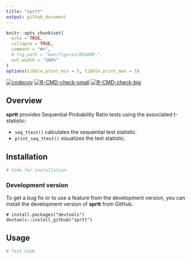 ```yaml
---
title: "sprtt"
output: github_document
---
```


```r
knitr::opts_chunk$set(
  echo = TRUE,
  collapse = TRUE,
  comment = "#>",
  # fig.path = "man/figures/README-",
  out.width = "100%"
)
options(tibble.print_min = 5, tibble.print_max = 5)
```

<!-- badges: start -->

[![codecov](https://codecov.io/gh/Lucy-333/sprtt/branch/main/graph/badge.svg?token=IQHTDTRBAW)](https://codecov.io/gh/Lucy-333/sprtt) [![R-CMD-check-small](https://github.com/Lucy-333/sprtt/actions/workflows/R-CMD-check.yaml/badge.svg)](https://github.com/Lucy-333/sprtt/actions/workflows/R-CMD-check.yaml) [![R-CMD-check-big](https://github.com/Lucy-333/sprt/workflows/R-CMD-check/badge.svg)](https://github.com/Lucy-333/sprtt/actions/workflows/check-full.yaml)

<!-- badges: end -->

## Overview

**sprtt** provides Sequential Probability Ratio tests using the associated t-statistic:

-   `seq_ttest()` calculates the sequential test statistic.
-   `print_seq_ttest()` visualizes the test statistic.

## Installation

```r
# Code for installation

```

### Development version 

To get a bug fix or to use a feature from the development version, you
can install the development version of **sprtt** from GitHub.

    # install.packages("devtools")
    devtools::install_github("sprtt")

## Usage

```r
# Test Code

```
